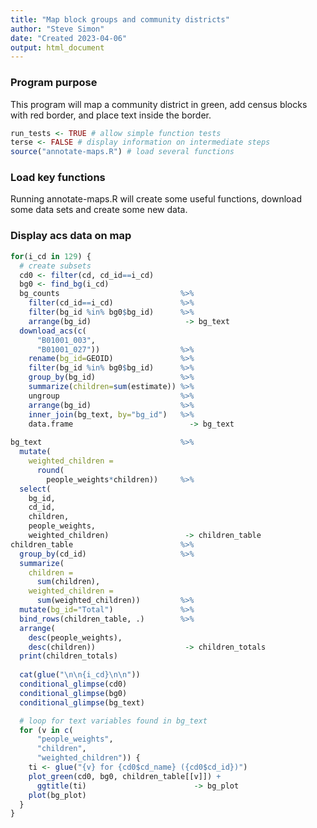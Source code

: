 ```yaml
---
title: "Map block groups and community districts"
author: "Steve Simon"
date: "Created 2023-04-06"
output: html_document
---
```


### Program purpose

This program will map a community district in green, add census blocks with red border, and place text inside the border.

```r
run_tests <- TRUE # allow simple function tests
terse <- FALSE # display information on intermediate steps
source("annotate-maps.R") # load several functions
```

### Load key functions

Running annotate-maps.R will create some useful functions, download some data sets and create some new data. 

### Display acs data on map

```r
for(i_cd in 129) {
  # create subsets
  cd0 <- filter(cd, cd_id==i_cd)
  bg0 <- find_bg(i_cd)
  bg_counts                           %>%
    filter(cd_id==i_cd)               %>%
    filter(bg_id %in% bg0$bg_id)      %>%
    arrange(bg_id)                     -> bg_text
  download_acs(c(
      "B01001_003", 
      "B01001_027"))                  %>%
    rename(bg_id=GEOID)               %>%
    filter(bg_id %in% bg0$bg_id)      %>%
    group_by(bg_id)                   %>%
    summarize(children=sum(estimate)) %>%
    ungroup                           %>%
    arrange(bg_id)                    %>%
    inner_join(bg_text, by="bg_id")   %>%
    data.frame                          -> bg_text
  
bg_text                               %>%
  mutate(
    weighted_children = 
      round(
        people_weights*children))     %>%
  select(
    bg_id, 
    cd_id, 
    children, 
    people_weights,
    weighted_children)                 -> children_table
children_table                        %>%
  group_by(cd_id)                     %>%
  summarize(
    children =
      sum(children),
    weighted_children =
      sum(weighted_children))         %>%
  mutate(bg_id="Total")               %>%
  bind_rows(children_table, .)        %>%
  arrange(
    desc(people_weights),
    desc(children))                    -> children_totals
  print(children_totals)
  
  cat(glue("\n\n{i_cd}\n\n"))
  conditional_glimpse(cd0)
  conditional_glimpse(bg0)
  conditional_glimpse(bg_text)

  # loop for text variables found in bg_text
  for (v in c(
      "people_weights", 
      "children",
      "weighted_children")) {
    ti <- glue("{v} for {cd0$cd_name} ({cd0$cd_id})")
    plot_green(cd0, bg0, children_table[[v]]) +
      ggtitle(ti)                        -> bg_plot
    plot(bg_plot)
  }
}
```

